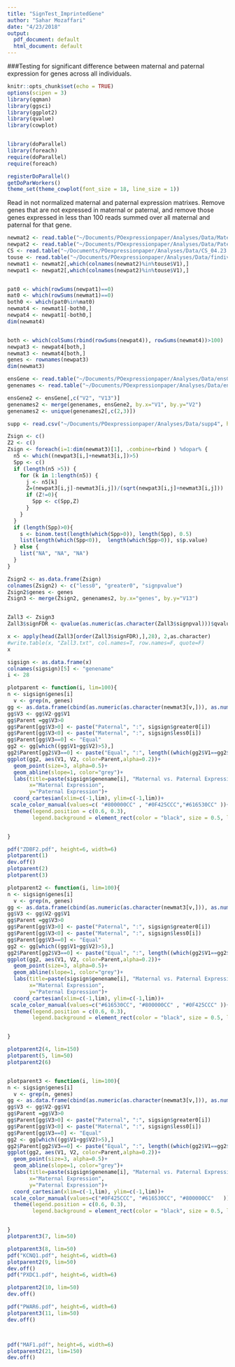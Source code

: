 ```yaml
---
title: "SignTest_ImprintedGene"
author: "Sahar Mozaffari"
date: "4/23/2018"
output:
  pdf_document: default
  html_document: default
---
```


###Testing for significant difference between maternal and paternal expression for genes across all individuals.


```r
knitr::opts_chunk$set(echo = TRUE)
options(scipen = 3)
library(qqman)
library(ggsci)
library(ggplot2)
library(qvalue)
library(cowplot)


library(doParallel)
library(foreach)
require(doParallel)
require(foreach)

registerDoParallel()
getDoParWorkers()
theme_set(theme_cowplot(font_size = 18, line_size = 1))
```
Read in not normalized maternal and paternal expression matrixes. 
Remove genes that are not expressed in maternal or paternal, and remove those genes expressed in less than 100 reads summed over all maternal and paternal for that gene.

```r
newmat2 <- read.table("~/Documents/POexpressionpaper/Analyses/Data/Maternal_gene_notnormalized_nodup_v19_20180423.txt", check.names = F)
newpat2 <- read.table("~/Documents/POexpressionpaper/Analyses/Data/Paternal_gene_notnormalized_nodup_v19_20180423.txt", check.names = F)
CS <- read.table("~/Documents/POexpressionpaper/Analyses/Data/CS_04.23.txt", check.names=F)
touse <- read.table("~/Documents/POexpressionpaper/Analyses/Data/findivs_touse_triosLCL")
newmat1 <- newmat2[,which(colnames(newmat2)%in%touse$V1),]
newpat1 <- newpat2[,which(colnames(newpat2)%in%touse$V1),]


pat0 <- which(rowSums(newpat1)==0)
mat0 <- which(rowSums(newmat1)==0)
both0 <- which(pat0%in%mat0)
newmat4 <- newmat1[-both0,]
newpat4 <- newpat1[-both0,]
dim(newmat4)


both <- which(colSums(rbind(rowSums(newpat4)), rowSums(newmat4))>100)
newpat3 <- newpat4[both,]
newmat3 <- newmat4[both,]
genes <- rownames(newpat3)
dim(newmat3)
```




```r
ensGene <- read.table("~/Documents/POexpressionpaper/Analyses/Data/ensGene.txt-2")
genenames <- read.table("~/Documents/POexpressionpaper/Analyses/Data/ensemblToGeneName.txt")

ensGene2 <- ensGene[,c("V2", "V13")]
genenames2 <- merge(genenames, ensGene2, by.x="V1", by.y="V2")
genenames2 <- unique(genenames2[,c(2,3)])

```

```r
supp <- read.csv("~/Documents/POexpressionpaper/Analyses/Data/supp4", header = T)

```


```r

Zsign <- c()
Z2 <- c()
Zsign <- foreach(i=1:dim(newmat3)[1], .combine=rbind ) %dopar% {
  n5 <- which((newpat3[i,]+newmat3[i,])>5)
  Spp <- c()
  if (length(n5 >5)) {
    for (k in 1:length(n5)) {
      j <- n5[k]
      Z=(newpat3[i,j]-newmat3[i,j])/(sqrt(newpat3[i,j]+newmat3[i,j]))
      if (Z!=0){
        Spp <- c(Spp,Z)
      }
    }
  } 
  if (length(Spp)>0){
    s <- binom.test(length(which(Spp>0)), length(Spp), 0.5)
    list(length(which(Spp<0)),  length(which(Spp>0)), s$p.value)
  } else {
    list("NA", "NA", "NA")
  }
}

Zsign2 <- as.data.frame(Zsign)
colnames(Zsign2) <- c("less0", "greater0", "signpvalue")
Zsign2$genes <- genes
Zsign3 <- merge(Zsign2, genenames2, by.x="genes", by.y="V13")


Zall3 <- Zsign3
Zall3$signFDR <- qvalue(as.numeric(as.character(Zall3$signpval)))$qvalues

x <- apply(head(Zall3[order(Zall3$signFDR),],28), 2,as.character)
#write.table(x, "Zall3.txt", col.names=T, row.names=F, quote=F)
x

```


```r
sigsign <- as.data.frame(x)
colnames(sigsign)[5] <- "genename"
i <- 28

plotparent <- function(i, lim=100){
n <- sigsign$genes[i]
  v <- grep(n, genes)
gg <- as.data.frame(cbind(as.numeric(as.character(newmat3[v,])), as.numeric(as.character(newpat3[v,]))))
gg$V3 <- gg$V2-gg$V1
gg$Parent =gg$V3>0
gg$Parent[gg$V3>0] <- paste("Paternal", ":", sigsign$greater0[i])
gg$Parent[gg$V3<0] <- paste("Maternal", ":", sigsign$less0[i])
gg$Parent[gg$V3==0] <- "Equal"
gg2 <- gg[which((gg$V1+gg$V2)>5),]
gg2$Parent[gg2$V3==0] <- paste("Equal", ":", length((which(gg2$V1==gg2$V2))))
ggplot(gg2, aes(V1, V2, color=Parent,alpha=0.2))+
  geom_point(size=3, alpha=0.5)+
  geom_abline(slope=1, color="grey")+
  labs(title=paste(sigsign$genename[i], "Maternal vs. Paternal Expression"), 
       x="Maternal Expression", 
       y="Paternal Expression")+
  coord_cartesian(xlim=c(-1,lim), ylim=c(-1,lim))+
 scale_color_manual(values=c( "#800000CC" , "#0F425CCC","#616530CC" ))+
  theme(legend.position = c(0.6, 0.3),
        legend.background = element_rect(color = "black", size = 0.5, linetype = 1))


}

pdf("ZDBF2.pdf", height=6, width=6)
plotparent(1)
dev.off()
plotparent(2)
plotparent(3)

plotparent2 <- function(i, lim=100){
n <- sigsign$genes[i]
  v <- grep(n, genes)
gg <- as.data.frame(cbind(as.numeric(as.character(newmat3[v,])), as.numeric(as.character(newpat3[v,]))))
gg$V3 <- gg$V2-gg$V1
gg$Parent =gg$V3>0
gg$Parent[gg$V3>0] <- paste("Paternal", ":", sigsign$greater0[i])
gg$Parent[gg$V3<0] <- paste("Maternal", ":", sigsign$less0[i])
gg$Parent[gg$V3==0] <- "Equal"
gg2 <- gg[which((gg$V1+gg$V2)>5),]
gg2$Parent[gg2$V3==0] <- paste("Equal", ":", length((which(gg2$V1==gg2$V2))))
ggplot(gg2, aes(V1, V2, color=Parent,alpha=0.2))+
  geom_point(size=3, alpha=0.5)+
  geom_abline(slope=1, color="grey")+
  labs(title=paste(sigsign$genename[i], "Maternal vs. Paternal Expression"), 
       x="Maternal Expression", 
       y="Paternal Expression")+
  coord_cartesian(xlim=c(-1,lim), ylim=c(-1,lim))+
 scale_color_manual(values=c("#616530CC", "#800000CC" , "#0F425CCC" ))+
  theme(legend.position = c(0.6, 0.3),
        legend.background = element_rect(color = "black", size = 0.5, linetype = 1))


}

plotparent2(4, lim=150)
plotparent(5, lim=50)
plotparent2(6)


plotparent3 <- function(i, lim=100){
n <- sigsign$genes[i]
  v <- grep(n, genes)
gg <- as.data.frame(cbind(as.numeric(as.character(newmat3[v,])), as.numeric(as.character(newpat3[v,]))))
gg$V3 <- gg$V2-gg$V1
gg$Parent =gg$V3>0
gg$Parent[gg$V3>0] <- paste("Paternal", ":", sigsign$greater0[i])
gg$Parent[gg$V3<0] <- paste("Maternal", ":", sigsign$less0[i])
gg$Parent[gg$V3==0] <- "Equal"
gg2 <- gg[which((gg$V1+gg$V2)>5),]
gg2$Parent[gg2$V3==0] <- paste("Equal", ":", length((which(gg2$V1==gg2$V2))))
ggplot(gg2, aes(V1, V2, color=Parent,alpha=0.2))+
  geom_point(size=3, alpha=0.5)+
  geom_abline(slope=1, color="grey")+
  labs(title=paste(sigsign$genename[i], "Maternal vs. Paternal Expression"), 
       x="Maternal Expression", 
       y="Paternal Expression")+
  coord_cartesian(xlim=c(-1,lim), ylim=c(-1,lim))+
 scale_color_manual(values=c("#0F425CCC", "#616530CC", "#800000CC"   ))+
  theme(legend.position = c(0.6, 0.3),
        legend.background = element_rect(color = "black", size = 0.5, linetype = 1))


}
plotparent3(7, lim=50)

plotparent3(8, lim=50)
pdf("KCNQ1.pdf", height=6, width=6)
plotparent2(9, lim=50)
dev.off()
pdf("PXDC1.pdf", height=6, width=6)

plotparent2(10, lim=50)
dev.off()

pdf("PWAR6.pdf", height=6, width=6)
plotparent3(11, lim=50)
dev.off()



pdf("MAF1.pdf", height=6, width=6)
plotparent2(21, lim=150)
dev.off()
```

